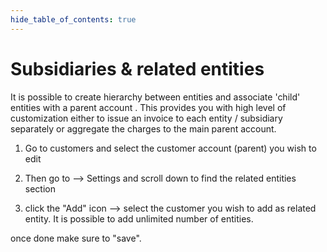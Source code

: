 ```yaml
---
hide_table_of_contents: true
---
```

# Subsidiaries & related entities

It is possible to create hierarchy between entities and associate 'child' entities with a parent account . This provides you with high level of customization either to issue an invoice to each entity / subsidiary separately or aggregate the charges to the main parent account.

1.  Go to customers and select the customer account (parent) you wish to edit
    
2.  Then go to --> Settings and scroll down to find the related entities section
    
3.  click the "Add" icon --> select the customer you wish to add as related entity. It is possible to add unlimited number of entities.

once done make sure to "save".